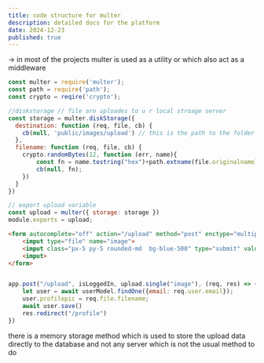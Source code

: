```yaml
---
title: code structure for multer
description: detailed docs for the platform
date: 2024-12-23
published: true
---
```


-> in most of the projects multer is used as a utility or which also act as a middleware 

``` js 
const multer = require('multer');
const path = require('path');
const crypto = reqire('crypto');

//diskstorage // file are uploades to u r local stroage server 
const storage = multer.diskStorage({
  destination: function (req, file, cb) {
    cb(null, 'public/images/upload') // this is the path to the folder where the files are being uploaded
  },
  filename: function (req, file, cb) {
    crypto.randomBytes(12, function (err, name){
	    const fn = name.tostring("hex")+path.extname(file.originalname); // here path is used to get the extension of the file or file type from the og name 
	    cb(null, fn);
    })
  }
})

// export upload variable
const upload = multer({ storage: storage })
module.exports = upload;
```


``` html
<form autocomplete="off" action="/upload" method="post" enctype="multipart/form-data">
	<imput type="file" name="image">
	<imput class="px-5 py-5 rounded-md  bg-blue-500" type="submit" value="upload File">
	<imput>
</form>
```

``` js 

app.post("/upload", isLoggedIn, upload.single("image"), (req, res) => {
	let user = await userModel.findOne({email: req.user.email});
	user.profilepic = req.file.filename;
	await user.save()
	res.redirect("/profile")
})
```

there is a memory storage method which is used to store the upload data directly to the database and not any server which is not the usual method to do 